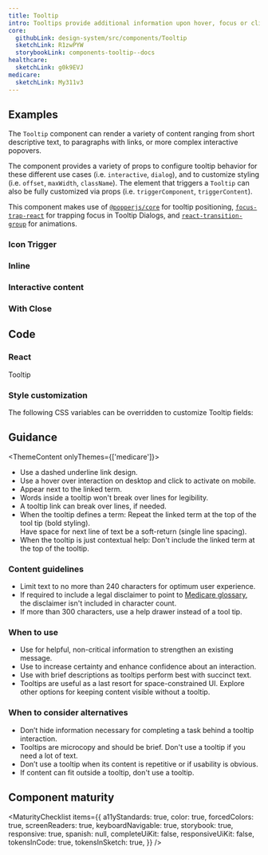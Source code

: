 ```yaml
---
title: Tooltip
intro: Tooltips provide additional information upon hover, focus or click. The information should be contextual, useful, and nonessential information.
core:
  githubLink: design-system/src/components/Tooltip
  sketchLink: R1zwPYW
  storybookLink: components-tooltip--docs
healthcare:
  sketchLink: g0k9EVJ
medicare:
  sketchLink: My311v3
---
```


## Examples

The `Tooltip` component can render a variety of content ranging from short descriptive text, to paragraphs with links, or more complex interactive popovers.

The component provides a variety of props to configure tooltip behavior for these different use cases (i.e. `interactive`, `dialog`), and to customize styling (i.e. `offset`, `maxWidth`, `className`). The element that triggers a `Tooltip` can also be fully customized via props (i.e. `triggerComponent`, `triggerContent`).

This component makes use of [`@popperjs/core`](https://popper.js.org/docs/v2/) for tooltip positioning, [`focus-trap-react`](https://github.com/focus-trap/focus-trap-react#readme) for trapping focus in Tooltip Dialogs, and [`react-transition-group`](http://reactcommunity.org/react-transition-group/css-transition) for animations.

### Icon Trigger

<StorybookExample
  componentName="icon tooltip"
  sourceFilePath="components/Tooltip/Tooltip.tsx"
  storyId="components-tooltip--icon-trigger"
/>

### Inline

<StorybookExample
  componentName="inline tooltip"
  sourceFilePath="components/Tooltip/Tooltip.tsx"
  storyId="components-tooltip--inline-trigger"
/>

### Interactive content

<StorybookExample
  componentName="interactive tooltip"
  sourceFilePath="components/Tooltip/Tooltip.tsx"
  storyId="components-tooltip--interactive-content"
  minHeight={350}
/>

### With Close

<StorybookExample
  componentName="tooltip with close"
  sourceFilePath="components/Tooltip/Tooltip.tsx"
  storyId="components-tooltip--tooltip-with-close-button"
  minHeight={350}
/>

## Code

### React

<ReactDocsLinks>
  <ReactDocsLink storyId="components-tooltip--docs">Tooltip</ReactDocsLink>
</ReactDocsLinks>

### Style customization

The following CSS variables can be overridden to customize Tooltip fields:

<ComponentThemeOptions componentname="tooltip" />

## Guidance

<ThemeContent onlyThemes={['medicare']}>

- Use a dashed underline link design.
- Use a hover over interaction on desktop and click to activate on mobile.
- Appear next to the linked term.
- Words inside a tooltip won't break over lines for legibility.
- A tooltip link can break over lines, if needed.
- When the tooltip defines a term: Repeat the linked term at the top of the tool tip (bold styling).<br />
  Have space for next line of text be a soft-return (single line spacing).
- When the tooltip is just contextual help: Don't include the linked term at the top of the tooltip.

### Content guidelines

- Limit text to no more than 240 characters for optimum user experience.
- If required to include a legal disclaimer to point to [Medicare glossary](https://www.medicare.gov/glossary), the disclaimer isn't included in character count.
- If more than 300 characters, use a help drawer instead of a tool tip.

</ThemeContent>

### When to use

- Use for helpful, non-critical information to strengthen an existing message.
- Use to increase certainty and enhance confidence about an interaction.
- Use with brief descriptions as tooltips perform best with succinct text.
- Tooltips are useful as a last resort for space-constrained UI. Explore other options for keeping content visible without a tooltip.

### When to consider alternatives

- Don’t hide information necessary for completing a task behind a tooltip interaction.
- Tooltips are microcopy and should be brief. Don't use a tooltip if you need a lot of text.
- Don’t use a tooltip when its content is repetitive or if usability is obvious.
- If content can fit outside a tooltip, don't use a tooltip.

## Component maturity

<MaturityChecklist
  items={{
    a11yStandards: true,
    color: true,
    forcedColors: true,
    screenReaders: true,
    keyboardNavigable: true,
    storybook: true,
    responsive: true,
    spanish: null,
    completeUiKit: false,
    responsiveUiKit: false,
    tokensInCode: true,
    tokensInSketch: true,
  }}
/>
